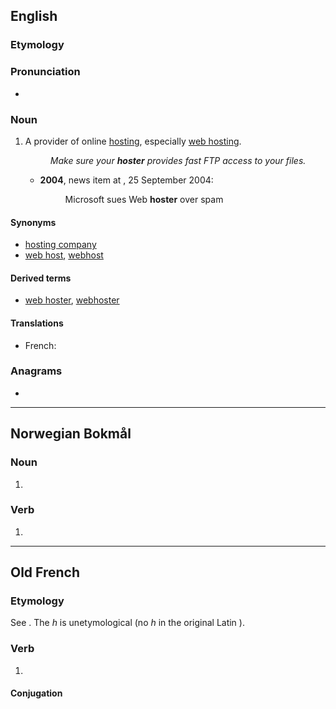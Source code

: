 ==English==

===Etymology===
{{suffix|en|host|er}}

===Pronunciation===
* {{rhymes|en|əʊstə(ɹ)}}

===Noun===
{{en-noun}}

# {{lb|en|computing|Internet|neologism}} A provider of online [[hosting]], especially [[web hosting]].
#: ''Make sure your '''hoster''' provides fast FTP access to your files.''
#* '''2004''', {{w|Reuters}} news item at ''{{w|CNet News}}'', 25 September 2004:<!-- http://news.cnet.com/2100-1030_3-5380485.html -->
#*: Microsoft sues Web '''hoster''' over spam

====Synonyms====
* [[hosting company]]
* [[web host]], [[webhost]]

====Derived terms====
* [[web hoster]], [[webhoster]]

====Translations====
{{trans-top|provider of online hosting}}
* French: {{t+|fr|hébergeur|m}}
{{trans-mid}}
{{trans-bottom}}

===Anagrams===
* {{anagrams|en|a=ehorst|Rothes|Stoehr|Tosher|hetros|others|re-shot|rehost|reshot|short e|shorte|shoter|throes|tosher}}

----

==Norwegian Bokmål==

===Noun===
{{head|nb|noun form|g=m}}

# {{inflection of|nb|hoste||indefinite|p}}

===Verb===
{{head|nb|verb form}}

# {{present tense of|nb|hoste}}

----

==Old French==

===Etymology===
See {{m|fro|oster}}. The ''h'' is unetymological (no ''h'' in the original Latin {{m|la|obstō}}).

===Verb===
{{head|fro|verb}}

# {{alternative form of|fro|oster}}

====Conjugation====
{{fro-conj-er}}